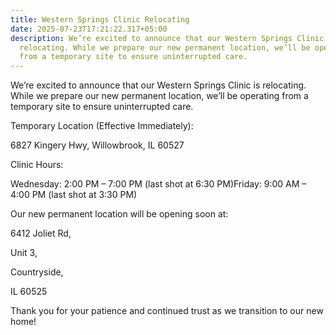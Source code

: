 ```yaml
---
title: Western Springs Clinic Relocating
date: 2025-07-23T17:21:22.317+05:00
description: We’re excited to announce that our Western Springs Clinic is
  relocating. While we prepare our new permanent location, we’ll be operating
  from a temporary site to ensure uninterrupted care.
---
```

We’re excited to announce that our Western Springs Clinic is relocating. While we prepare our new permanent location, we’ll be operating from a temporary site to ensure uninterrupted care.

Temporary Location (Effective Immediately):

6827 Kingery Hwy, Willowbrook, IL 60527

Clinic Hours:

Wednesday: 2:00 PM – 7:00 PM (last shot at 6:30 PM)Friday: 9:00 AM – 4:00 PM (last shot at 3:30 PM)

Our new permanent location will be opening soon at:

6412 Joliet Rd,

Unit 3,

Countryside,

IL 60525

Thank you for your patience and continued trust as we transition to our new home!
